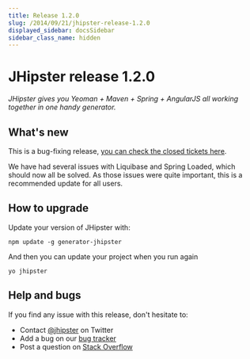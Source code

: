```yaml
---
title: Release 1.2.0
slug: /2014/09/21/jhipster-release-1.2.0
displayed_sidebar: docsSidebar
sidebar_class_name: hidden
---
```


JHipster release 1.2.0
==================

*JHipster gives you Yeoman + Maven + Spring + AngularJS all working together in one handy generator.*

What's new
----------

This is a bug-fixing release, [you can check the closed tickets here](https://github.com/jhipster/generator-jhipster/issues?q=milestone%3A1.2.0+is%3Aclosed).

We have had several issues with Liquibase and Spring Loaded, which should now all be solved. As those issues
were quite important, this is a recommended update for all users.

How to upgrade
------------

Update your version of JHipster with:

```
npm update -g generator-jhipster
```

And then you can update your project when you run again

```
yo jhipster
```

Help and bugs
--------------

If you find any issue with this release, don't hesitate to:

- Contact [@jhipster](https://twitter.com/jhipster) on Twitter
- Add a bug on our [bug tracker](https://github.com/jhipster/generator-jhipster/issues?state=open)
- Post a question on [Stack Overflow](http://stackoverflow.com/tags/jhipster/info)
